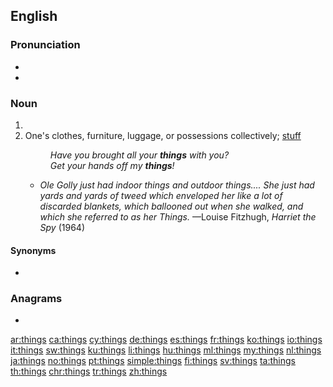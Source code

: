 {{also|Things}}
==English==
{{wikipedia}}

===Pronunciation===
* {{IPA|/θɪŋz/|lang=en}}
* {{audio|en-us-things.ogg|Audio (US)|lang=en}}

===Noun===
{{head|en|noun plural form}}

# {{plural of|thing|lang=en}}
# One's clothes, furniture, luggage, or possessions collectively; [[stuff]]
#: ''Have you brought all your '''things''' with you?''
#: ''Get your hands off my '''things'''!''
#* ''Ole Golly just had indoor things and outdoor things.... She just had yards and yards of tweed which enveloped her like a lot of discarded blankets, which ballooned out when she walked, and which she referred to as her Things.'' —Louise Fitzhugh, ''Harriet the Spy'' (1964)

====Synonyms====
* {{l|en|stuff}}

===Anagrams===
* {{l|en|nights}}

[[ar:things]]
[[ca:things]]
[[cy:things]]
[[de:things]]
[[es:things]]
[[fr:things]]
[[ko:things]]
[[io:things]]
[[it:things]]
[[sw:things]]
[[ku:things]]
[[li:things]]
[[hu:things]]
[[ml:things]]
[[my:things]]
[[nl:things]]
[[ja:things]]
[[no:things]]
[[pt:things]]
[[simple:things]]
[[fi:things]]
[[sv:things]]
[[ta:things]]
[[th:things]]
[[chr:things]]
[[tr:things]]
[[zh:things]]